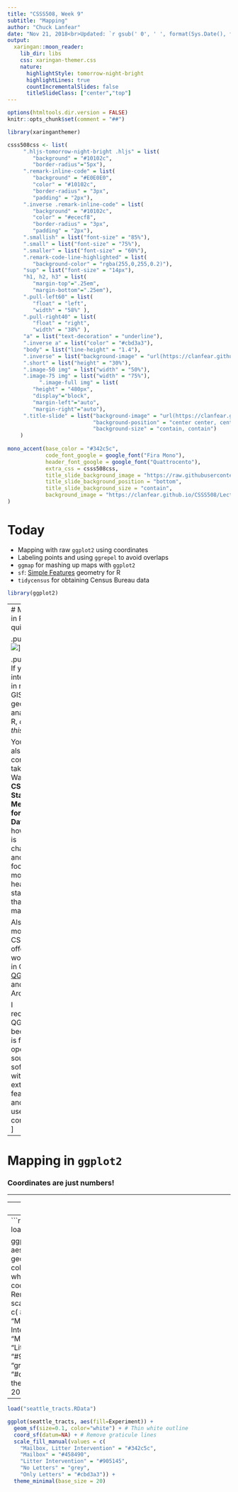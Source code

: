 ```yaml
---
title: "CSSS508, Week 9"
subtitle: "Mapping"
author: "Chuck Lanfear"
date: "Nov 21, 2018<br>Updated: `r gsub(' 0', ' ', format(Sys.Date(), format='%b %d, %Y'))`"
output:
  xaringan::moon_reader:
    lib_dir: libs
    css: xaringan-themer.css
    nature:
      highlightStyle: tomorrow-night-bright
      highlightLines: true
      countIncrementalSlides: false
      titleSlideClass: ["center","top"]
---
```


```r
options(htmltools.dir.version = FALSE)
knitr::opts_chunk$set(comment = "##")
```

```r
library(xaringanthemer)

csss508css <- list(
     ".hljs-tomorrow-night-bright .hljs" = list(
        "background" = "#10102c",
        "border-radius"="5px"),
     ".remark-inline-code" = list(
        "background" = "#E0E0E0",
        "color" = "#10102c",
        "border-radius" = "3px",
        "padding" = "2px"),
     ".inverse .remark-inline-code" = list(
        "background" = "#10102c",
        "color" = "#ececf8",
        "border-radius" = "3px",
        "padding" = "2px"),
     ".smallish" = list("font-size" = "85%"),
     ".small" = list("font-size" = "75%"),
     ".smaller" = list("font-size" = "60%"),
     ".remark-code-line-highlighted" = list(
        "background-color" = "rgba(255,0,255,0.2)"),
     "sup" = list("font-size" = "14px"),
     "h1, h2, h3" = list(
        "margin-top"=".25em", 
        "margin-bottom"=".25em"),
     ".pull-left60" = list(
        "float" = "left",
        "width" = "58%" ),
     ".pull-right40" = list(
        "float" = "right",
        "width" = "38%" ),
     "a" = list("text-decoration" = "underline"),
     ".inverse a" = list("color" = "#cbd3a3"),
     "body" = list("line-height" = "1.4"),
     ".inverse" = list("background-image" = "url(https://clanfear.github.io/CSSS508/Lectures/img/UWCSSSBG1_white.svg)"),
     ".short" = list("height" = "30%"),
     ".image-50 img" = list("width" = "50%"),
     ".image-75 img" = list("width" = "75%"),
          ".image-full img" = list(
        "height" = "480px",
        "display"="block",
        "margin-left"="auto",
        "margin-right"="auto"),
     ".title-slide" = list("background-image" = "url(https://clanfear.github.io/CSSS508/Lectures/img/UWCSSSBG1_white.svg), url(https://clanfear.github.io/CSSS508/Lectures/img/title_slide_img.png)",
                           "background-position" = "center center, center bottom",
                           "background-size" = "contain, contain")
    )
 
mono_accent(base_color = "#342c5c",
            code_font_google = google_font("Fira Mono"),
            header_font_google = google_font("Quattrocento"),
            extra_css = csss508css,
            title_slide_background_image = "https://raw.githubusercontent.com/clanfear/CSSS508/master/Lectures/img/title_slide_img.png",
            title_slide_background_position = "bottom",
            title_slide_background_size = "contain",
            background_image = "https://clanfear.github.io/CSSS508/Lectures/img/UWCSSSBG1.svg"
)
```




# Today


* Mapping with raw `ggplot2` using coordinates
* Labeling points and using `ggrepel` to avoid overlaps
* `ggmap` for mashing up maps with `ggplot2`
* `sf`: [Simple Features](https://en.wikipedia.org/wiki/Simple_Features) geometry for R
* `tidycensus` for obtaining Census Bureau data

```r
library(ggplot2)
```

---
# Mapping in R: A quick plug

.pull-left[
![](https://raw.githubusercontent.com/clanfear/CSSS508/master/Lectures/Week9/img/bivand.jpg)
]

.pull-right[
If you are interested in mapping, GIS, and geospatial analysis in R, *acquire this book*.

You may also consider taking Jon Wakefield's **CSSS 554: Statistical Methods for Spatial Data**, however it is challenging and focuses more heavily on statistics than mapping.

Also, in most terms, CSDE offers workshops in GIS using [QGIS](https://qgis.org/en/site/) and/or ArcGIS.

I recommend QGIS because it is free, open-source software with an extensive feature set and large user community.
]

---

# Mapping in `ggplot2`

### Coordinates are just numbers!

---

---
# `sf`

```r
library(sf)
```

---
```r
load("seattle_tracts.RData")

ggplot(seattle_tracts, aes(fill=Experiment)) + 
  geom_sf(size=0.1, color="white") + # Thin white outline
  coord_sf(datum=NA) +               # Remove graticule lines
  scale_fill_manual(values = c(      # Manual hex colors
    "Mailbox, Litter Intervention" = "#342c5c",
    "Mailbox"                      = "#458490",
    "Litter Intervention"          = "#905145",
    "No Letters"                   = "grey",
    "Only Letters"                 = "#cbd3a3")) +
  theme_minimal(base_size = 20)      # Large text
```

---

```r
load("seattle_tracts.RData")

ggplot(seattle_tracts, aes(fill=Experiment)) + 
  geom_sf(size=0.1, color="white") + # Thin white outline
  coord_sf(datum=NA) + # Remove graticule lines
  scale_fill_manual(values = c(
    "Mailbox, Litter Intervention" = "#342c5c",
    "Mailbox" = "#458490",
    "Litter Intervention" = "#905145",
    "No Letters" = "grey",
    "Only Letters" = "#cbd3a3")) +
  theme_minimal(base_size = 20)
```